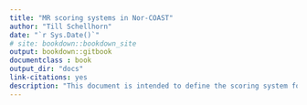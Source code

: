 ```yaml
---
title: "MR scoring systems in Nor-COAST"
author: "Till Schellhorn"
date: "`r Sys.Date()`"
# site: bookdown::bookdown_site
output: bookdown::gitbook
documentclass : book
output_dir: "docs"
link-citations: yes
description: "This document is intended to define the scoring system for brain MR-changes in the Nor-COAST study"
---
```


